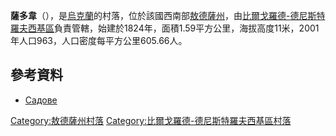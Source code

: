 {{expand|time=2016-09-04T03:27:29+00:00}}
{{coord|46|14|3|N|30|12|43|E|scale:30000|display=title}}

'''薩多韋'''（{{lang-uk|Садове}}），是[[烏克蘭|烏克蘭]]的村落，位於該國西南部[[敖德薩州|敖德薩州]]，由[[比爾戈羅德-德尼斯特羅夫西基區|比爾戈羅德-德尼斯特羅夫西基區]]負責管轄，始建於1824年，面積1.59平方公里，海拔高度11米，2001年人口963，人口密度每平方公里605.66人。

==參考資料==
*[http://w1.c1.rada.gov.ua/pls/z7503/A005?rdat1=24.03.2013&rf7571=23824 Садове]

{{DEFAULTSORT:Садове}}
[[Category:敖德薩州村落|Category:敖德薩州村落]]
[[Category:比爾戈羅德-德尼斯特羅夫西基區村落|Category:比爾戈羅德-德尼斯特羅夫西基區村落]]


{{Odessa-geo-stub}}